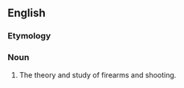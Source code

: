 ==English==

===Etymology===
{{blend|trigger|trigonometry}}

===Noun===
{{en-noun|-}}
# {{context|humorous}} The theory and study of firearms and shooting.